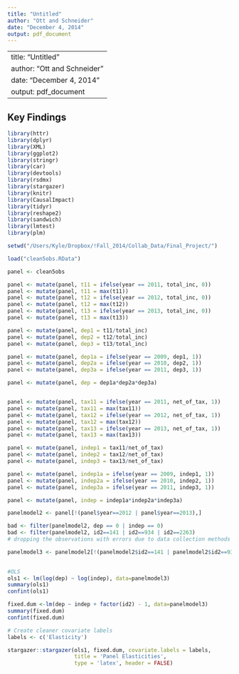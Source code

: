 ```yaml
---
title: "Untitled"
author: "Ott and Schneider"
date: "December 4, 2014"
output: pdf_document
---
```

---
title: "Untitled"
author: "Ott and Schneider"
date: "December 4, 2014"
output: pdf_document
---

## Key Findings

```r
library(httr)
library(dplyr)
library(XML)
library(ggplot2)
library(stringr)
library(car)
library(devtools)
library(rsdmx)
library(stargazer)
library(knitr)
library(CausalImpact)
library(tidyr)
library(reshape2)
library(sandwich)
library(lmtest)
library(plm)

setwd("/Users/Kyle/Dropbox/!Fall_2014/Collab_Data/Final_Project/")

load("clean5obs.RData")

panel <- clean5obs

panel <- mutate(panel, t11 = ifelse(year == 2011, total_inc, 0))
panel <- mutate(panel, t11 = max(t11))
panel <- mutate(panel, t12 = ifelse(year == 2012, total_inc, 0))
panel <- mutate(panel, t12 = max(t12))
panel <- mutate(panel, t13 = ifelse(year == 2013, total_inc, 0))
panel <- mutate(panel, t13 = max(t13))

panel <- mutate(panel, dep1 = t11/total_inc)
panel <- mutate(panel, dep2 = t12/total_inc)
panel <- mutate(panel, dep3 = t13/total_inc)

panel <- mutate(panel, dep1a = ifelse(year == 2009, dep1, 1))
panel <- mutate(panel, dep2a = ifelse(year == 2010, dep2, 1))
panel <- mutate(panel, dep3a = ifelse(year == 2011, dep3, 1))

panel <- mutate(panel, dep = dep1a*dep2a*dep3a)


panel <- mutate(panel, tax11 = ifelse(year == 2011, net_of_tax, 1))
panel <- mutate(panel, tax11 = max(tax11))
panel <- mutate(panel, tax12 = ifelse(year == 2012, net_of_tax, 1))
panel <- mutate(panel, tax12 = max(tax12))
panel <- mutate(panel, tax13 = ifelse(year == 2013, net_of_tax, 1))
panel <- mutate(panel, tax13 = max(tax13))

panel <- mutate(panel, indep1 = tax11/net_of_tax)
panel <- mutate(panel, indep2 = tax12/net_of_tax)
panel <- mutate(panel, indep3 = tax13/net_of_tax)

panel <- mutate(panel, indep1a = ifelse(year == 2009, indep1, 1))
panel <- mutate(panel, indep2a = ifelse(year == 2010, indep2, 1))
panel <- mutate(panel, indep3a = ifelse(year == 2011, indep3, 1))

panel <- mutate(panel, indep = indep1a*indep2a*indep3a)

panelmodel2 <- panel[!(panel$year==2012 | panel$year==2013),]

bad <- filter(panelmodel2, dep == 0 | indep == 0)
bad <- filter(panelmodel2, id2==141 | id2==934 | id2==2263)
# dropping the observations with errors due to data collection methods

panelmodel3 <- panelmodel2[!(panelmodel2$id2==141 | panelmodel2$id2==934 | panelmodel2$id2==2263),]

                  
#OLS
ols1 <- lm(log(dep) ~ log(indep), data=panelmodel3)
summary(ols1)
confint(ols1)

fixed.dum <-lm(dep ~ indep + factor(id2) - 1, data=panelmodel3)
summary(fixed.dum)
confint(fixed.dum)

# Create cleaner covariate labels
labels <- c('Elasticity')
```

```r
stargazer::stargazer(ols1, fixed.dum, covariate.labels = labels,
                     title = 'Panel Elasticities',
                     type = 'latex', header = FALSE)
```
